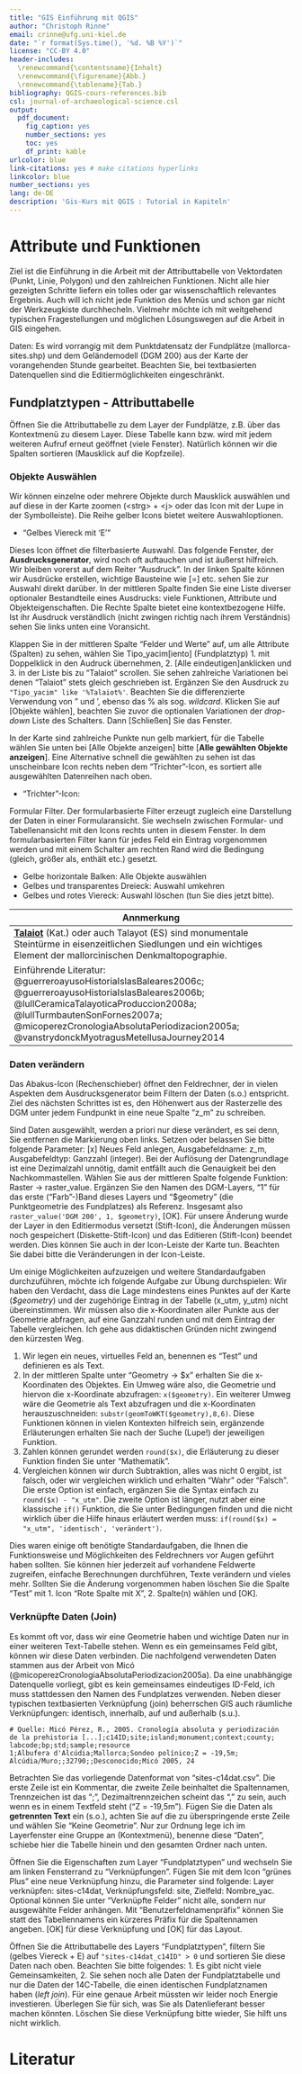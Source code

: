 ```yaml
--- 
title: "GIS Einführung mit QGIS"
author: "Christoph Rinne"
email: crinne@ufg.uni-kiel.de
date: "`r format(Sys.time(), '%d. %B %Y')`"
license: "CC-BY 4.0"
header-includes: 
  \renewcommand{\contentsname}{Inhalt} 
  \renewcommand{\figurename}{Abb.}
  \renewcommand{\tablename}{Tab.}
bibliography: QGIS-cours-references.bib
csl: journal-of-archaeological-science.csl
output:
  pdf_document:
    fig_caption: yes
    number_sections: yes
    toc: yes
    df_print: kable
urlcolor: blue
link-citations: yes # make citations hyperlinks
linkcolor: blue
number_sections: yes
lang: de-DE
description: 'Gis-Kurs mit QGIS : Tutorial in Kapiteln'
---
```


# Attribute und Funktionen

Ziel ist die Einführung in die Arbeit mit der Attributtabelle von Vektordaten (Punkt, Linie, Polygon) und den zahlreichen Funktionen. Nicht alle hier gezeigten Schritte liefern ein tolles oder gar wissenschaftlich relevantes Ergebnis. Auch will ich nicht jede Funktion des Menüs und schon gar nicht der Werkzeugkiste durchhecheln. Vielmehr möchte ich mit weitgehend typischen Fragestellungen und möglichen Lösungswegen auf die Arbeit in GIS eingehen.

Daten: Es wird vorrangig mit dem Punktdatensatz der Fundplätze (mallorca-sites.shp) und dem Geländemodell (DGM 200) aus der Karte der vorangehenden Stunde gearbeitet. Beachten Sie, bei textbasierten Datenquellen sind die Editiermöglichkeiten eingeschränkt. 

## Fundplatztypen - Attributtabelle

Öffnen Sie die Attributtabelle zu dem Layer der Fundplätze, z.B. über das Kontextmenü zu diesem Layer. Diese Tabelle kann bzw. wird mit jedem weiteren Aufruf erneut geöffnet (viele Fenster). Natürlich können wir die Spalten sortieren (Mausklick auf die Kopfzeile). 

### Objekte Auswählen

Wir können einzelne oder mehrere Objekte durch Mausklick auswählen und auf diese in der Karte zoomen (\<strg> + \<j> oder das Icon mit der Lupe in der Symbolleiste). Die Reihe gelber Icons bietet weitere Auswahloptionen.   

- "Gelbes Viereck mit 'E'"

Dieses Icon öffnet die filterbasierte Auswahl. Das folgende Fenster, der **Ausdrucksgenerator**, wird noch oft auftauchen und ist äußerst hilfreich. Wir bleiben vorerst auf dem Reiter "Ausdruck". In der linken Spalte können wir Ausdrücke erstellen, wichtige Bausteine wie [=] etc. sehen Sie zur Auswahl direkt darüber. In der mittleren Spalte finden Sie eine Liste diverser optionaler Bestandteile eines Ausdrucks: viele Funktionen, Attribute und Objekteigenschaften. Die Rechte Spalte bietet eine kontextbezogene Hilfe. Ist ihr Ausdruck verständlich (nicht zwingen richtig nach ihrem Verständnis) sehen Sie links unten eine Voransicht.

Klappen Sie in der mittleren Spalte "Felder und Werte" auf, um alle Attribute (Spalten) zu sehen, wählen Sie Tipo_yacim[iento] (Fundplatztyp) 1. mit Doppelklick in den Audruck übernehmen, 2. [Alle eindeutigen]anklicken und 3. in der Liste bis zu "Talaiot" scrollen. Sie sehen zahlreiche Variationen bei denen "Talaiot" stets gleich geschrieben ist. Ergänzen Sie den Ausdruck zu `"Tipo_yacim" like '%Talaiot%'`. Beachten Sie die differenzierte Verwendung von " und ', ebenso das % als sog. *wildcard*. Klicken Sie auf [Objekte wählen], beachten Sie zuvor die optionalen Variationen der *drop-down* Liste des Schalters. Dann [Schließen] Sie das Fenster. 

In der Karte sind zahlreiche Punkte nun gelb markiert, für die Tabelle wählen Sie unten bei [Alle Objekte anzeigen] bitte [**Alle gewählten Objekte anzeigen**]. Eine Alternative schnell die gewählten zu sehen ist das unscheinbare Icon rechts neben dem "Trichter"-Icon, es sortiert alle ausgewählten Datenreihen nach oben.

- "Trichter"-Icon: 

Formular Filter. Der formularbasierte Filter erzeugt zugleich eine Darstellung der Daten in einer Formularansicht. Sie wechseln zwischen Formular- und Tabellenansicht mit den Icons rechts unten in diesem Fenster. In dem formularbasierten Filter kann für jedes Feld ein Eintrag vorgenommen werden und mit einem Schalter am rechten Rand wird die Bedingung (gleich, größer als, enthält etc.) gesetzt.

- Gelbe horizontale Balken: Alle Objekte auswählen
- Gelbes und transparentes Dreieck: Auswahl umkehren
- Gelbes und rotes Viereck: Auswahl löschen (tun Sie dies jetzt bitte).

| Annmerkung |
|----|
| [**Talaiot**](https://de.wikipedia.org/wiki/Talayot) (Kat.) oder auch Talayot (ES) sind monumentale Steintürme in eisenzeitlichen Siedlungen und ein wichtiges Element der mallorcinischen Denkmaltopographie. |
| Einführende Literatur:  @guerreroayusoHistoriaIslasBaleares2006c; @guerreroayusoHistoriaIslasBaleares2006b; @lullCeramicaTalayoticaProduccion2008a; @lullTurmbautenSonFornes2007a; @micoperezCronologiaAbsolutaPeriodizacion2005a; @vanstrydonckMyotragusMetellusaJourney2014 |

### Daten verändern

Das Abakus-Icon (Rechenschieber) öffnet den Feldrechner, der in vielen Aspekten dem Ausdrucksgenerator beim Filtern der Daten (s.o.) entspricht. Ziel des nächsten Schrittes ist es, den Höhenwert aus der Rasterzelle des DGM unter jedem Fundpunkt in eine neue Spalte "z_m" zu schreiben. 

Sind Daten ausgewählt, werden a priori nur diese verändert, es sei denn, Sie entfernen die Markierung oben links. Setzen oder belassen Sie bitte folgende Parameter: [x] Neues Feld anlegen, Ausgabefeldname: z_m, Ausgabefeldtyp: Ganzzahl (integer). Bei der Auflösung der Datengrundlage ist eine Dezimalzahl unnötig, damit entfällt auch die Genauigkeit bei den Nachkommastellen. Wählen Sie aus der mittleren Spalte folgende Funktion: Raster -> raster_value. Ergänzen Sie den Namen des DGM-Layers, "1" für das erste ("Farb"-)Band dieses Layers und "\$geometry" (die Punktgeometrie des Fundplatzes) als Referenz. Insgesamt also `raster_value('DGM 200', 1, $geometry)`, [OK]. Für unsere Änderung wurde der Layer in den Editiermodus versetzt (Stift-Icon), die Änderungen müssen noch gespeichert (Diskette-Stift-Icon) und das Editieren (Stift-Icon) beendet werden. Dies können Sie auch in der Icon-Leiste der Karte tun. Beachten Sie dabei bitte die Veränderungen in der Icon-Leiste.

Um einige Möglichkeiten aufzuzeigen und weitere Standardaufgaben durchzuführen, möchte ich folgende Aufgabe zur Übung durchspielen: Wir haben den Verdacht, dass die Lage mindestens eines Punktes auf der Karte (*$geometry*) und der zugehörige Eintrag in der Tabelle (x_utm, y_utm) nicht übereinstimmen. Wir müssen also die x-Koordinaten aller Punkte aus der Geometrie abfragen, auf eine Ganzzahl runden und mit dem Eintrag der Tabelle vergleichen. Ich gehe aus didaktischen Gründen nicht zwingend den kürzesten Weg.   

1. Wir legen ein neues, virtuelles Feld an, benennen es "Test" und definieren es als Text.
2. In der mittleren Spalte unter "Geometry -> \$x" erhalten Sie die x-Koordinaten des Objektes. Ein Umweg wäre also, die Geometrie und hiervon die x-Koordinate abzufragen: ```x($geometry)```. Ein weiterer Umweg wäre die Geometrie als Text abzufragen und die x-Koordinaten herauszuschneiden: ```substr(geomToWKT($geometry),8,6)```. Diese Funktionen können in vielen Kontexten hilfreich sein, ergänzende Erläuterungen erhalten Sie nach der Suche (Lupe!) der jeweiligen Funktion.   
3. Zahlen können gerundet werden `round($x)`, die Erläuterung zu dieser Funktion finden Sie unter "Mathematik".
4. Vergleichen können wir durch Subtraktion, alles was nicht 0 ergibt, ist falsch, oder wir vergleichen wirklich und erhalten "Wahr" oder "Falsch". Die erste Option ist einfach, ergänzen Sie die Syntax einfach zu ```round($x) - "x_utm"```. Die zweite Option ist länger, nutzt aber eine klassische ```if()``` Funktion, die Sie unter Bedingungen finden und die nicht wirklich über die Hilfe hinaus erläutert werden muss: ```if(round($x) = "x_utm", 'identisch', 'verändert')```.

Dies waren einige oft benötigte Standardaufgaben, die Ihnen die Funktionsweise und Möglichkeiten des Feldrechners vor Augen geführt haben sollten. Sie können hier jederzeit auf vorhandene Feldwerte zugreifen, einfache Berechnungen durchführen, Texte verändern und vieles mehr. Sollten Sie die Änderung vorgenommen haben löschen Sie die Spalte "Test" mit 1. Icon "Rote Spalte mit X", 2. Spalte(n) wählen und [OK]. 

### Verknüpfte Daten (Join)

Es kommt oft vor, dass wir eine Geometrie haben und wichtige Daten nur in einer weiteren Text-Tabelle stehen. Wenn es ein gemeinsames Feld gibt, können wir diese Daten verbinden. Die nachfolgend verwendeten Daten stammen aus der Arbeit von Micó (@micoperezCronologiaAbsolutaPeriodizacion2005a). Da eine unabhängige Datenquelle vorliegt, gibt es kein gemeinsames eindeutiges ID-Feld, ich muss stattdessen den Namen des Fundplatzes verwenden. Neben dieser typischen textbasierten Verknüpfung (join) beherrschen GIS auch räumliche Verknüpfungen: identisch, innerhalb, auf und außerhalb (s.u.). 

```
# Quelle: Micó Pérez, R., 2005. Cronología absoluta y periodización 
de la prehistoria [...];c14ID;site;island;monument;context;county;
labcode;bp;std;sample;resource
1;Albufera d'Alcúdia;Mallorca;Sondeo polínico;Z = -19,5m;
Alcúdia/Muro;;32790;;Desconocido;Micó 2005, 24
``` 

Betrachten Sie das vorliegende Datenformat von "sites-c14dat.csv". Die erste Zeile ist ein Kommentar, die zweite Zeile beinhaltet die Spaltennamen, Trennzeichen ist das ";", Dezimaltrennzeichen scheint das "," zu sein, auch wenn es in einem Textfeld steht ("Z = -19,5m"). Fügen Sie die Daten als **getrennten Text** ein (s.o.), achten Sie auf die zu überspringende erste Zeile und wählen Sie "Keine Geometrie". Nur zur Ordnung lege ich im Layerfenster eine Gruppe an (Kontextmenü), benenne diese "Daten", schiebe hier die Tabelle hinein und den gesamten Ordner nach unten.

Öffnen Sie die Eigenschaften zum Layer "Fundplatztypen" und wechseln Sie am linken Fensterrand zu "Verknüpfungen". Fügen Sie mit dem Icon "grünes Plus" eine neue Verknüpfung hinzu, die Parameter sind folgende: Layer verknüpfen: sites-c14dat, Verknüpfungsfeld: site, Zielfeld: Nombre_yac. Optional können Sie unter "Verknüpfte Felder" nicht alle, sondern nur ausgewählte Felder anhängen. Mit "Benutzerfeldnamenpräfix" können Sie statt des Tabellennamens ein kürzeres Präfix für die Spaltennamen angeben. [OK] für diese Verknüpfung und [OK] für das Layout.

Öffnen Sie die Attributtabelle des Layers "Fundplatztypen", filtern Sie (gelbes Viereck + E) auf ` "sites-c14dat_c14ID" > 0` und sortieren Sie diese Daten nach oben. Beachten Sie bitte folgendes: 1. Es gibt nicht viele Gemeinsamkeiten, 2. Sie sehen noch alle Daten der Fundplatztabelle und nur die Daten der 14C-Tabelle, die einen identischen Fundplatznamen haben (*left join*). Für eine genaue Arbeit müssten wir leider noch Energie investieren. Überlegen Sie für sich, was Sie als Datenlieferant besser machen könnten. Löschen Sie diese Verknüpfung bitte wieder, Sie hilft uns nicht wirklich.

# Literatur